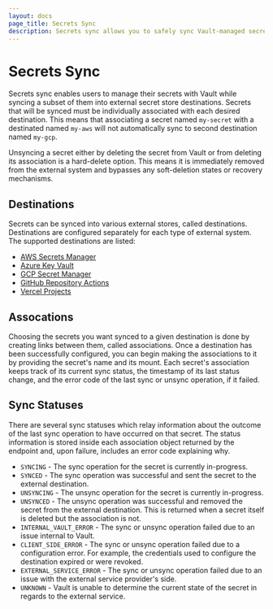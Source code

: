 ```yaml
---
layout: docs
page_title: Secrets Sync
description: Secrets sync allows you to safely sync Vault-managed secrets with external destinations.
---
```


# Secrets Sync

Secrets sync enables users to manage their secrets with Vault while syncing a subset of them into
external secret store destinations. Secrets that will be synced must be individually associated
with each desired destination. This means that associating a secret named `my-secret` with a
destinated named `my-aws` will not automatically sync to second destination named `my-gcp`.

<Note>

Unsyncing a secret either by deleting the secret from Vault or from deleting its association
is a hard-delete option. This means it is immediately removed from the external system and bypasses
any soft-deletion states or recovery mechanisms.

</Note>

## Destinations

Secrets can be synced into various external stores, called destinations. Destinations are configured
separately for each type of external system. The supported destinations are listed:
* [AWS Secrets Manager](/vault/docs/sync/awssm)
* [Azure Key Vault](/vault/docs/sync/azurekv)
* [GCP Secret Manager](/vault/docs/sync/gcpsm)
* [GitHub Repository Actions](/vault/docs/sync/github)
* [Vercel Projects](/vault/docs/sync/vercelproject)

## Assocations

Choosing the secrets you want synced to a given destination is done by creating links between them,
called associations. Once a destination has been successfully configured, you can begin making the
associations to it by providing the secret's name and its mount. Each secret's association keeps
track of its current sync status, the timestamp of its last status change, and the error code of
the last sync or unsync operation, if it failed.


## Sync Statuses

There are several sync statuses which relay information about the outcome of the last sync
operation to have occurred on that secret. The status information is stored inside each
association object returned by the endpoint and, upon failure, includes an error code explaining why.

* `SYNCING` - The sync operation for the secret is currently in-progress.
* `SYNCED` - The sync operation was successful and sent the secret to the external destination.
* `UNSYNCING` - The unsync operation for the secret is currently in-progress.
* `UNSYNCED` - The unsync operation was successful and removed the secret from the external destination.
	This is returned when a secret itself is deleted but the association is not.
* `INTERNAL_VAULT_ERROR` - The sync or unsync operation failed due to an issue internal to Vault.
* `CLIENT_SIDE_ERROR` - The sync or unsync operation failed due to a configuration error.
	For example, the credentials used to configure the destination expired or were revoked.
* `EXTERNAL_SERVICE_ERROR` - The sync or unsync operation failed due to an issue with the
	external service provider's side.
* `UNKNOWN` - Vault is unable to determine the current state of the secret in regards to the external service.
